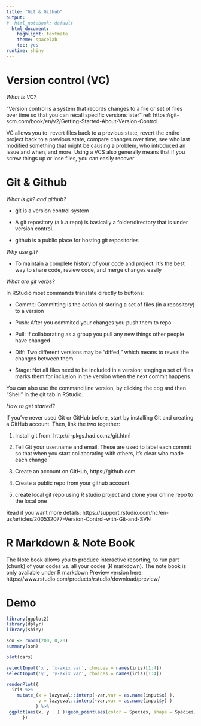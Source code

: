 ```yaml
---
title: "Git & Github"
output: 
#  html_notebook: default
  html_document: 
    highlight: textmate
    theme: spacelab
    toc: yes
runtime: shiny 
---
```




#  Version control (VC)
*What is VC?*

"Version control is a system  that records changes to a file or set of files over time so that you can recall specific versions later" ref: https://git-scm.com/book/en/v2/Getting-Started-About-Version-Control

VC allows you to: revert files back to a previous state, revert the entire project back to a previous state, compare changes over time, see who last modified something that might be causing a problem, who introduced an issue and when, and more. Using a VCS also generally means that if you screw things up or lose files, you can easily recover


# Git & Github
*What is git? and github?*

- git is a version control system

- A git repository (a.k.a repo) is basically a folder/directory that is
under version control.

- github is a public place for hosting git repositories

*Why use git?*

- To maintain a complete history of your code and project.
It's the best way to share code, review code, and merge changes
easily

*What are git verbs?*

In RStudio most commands translate directly to buttons:

- Commit: Committing is the action of storing a set of files (in a repository) to a version

- Push: After you commited your changes you push them to repo

- Pull: If collaborating as a group you pull any new things other people have changed

- Diff: Two different versions may be “diffed,” which means to reveal the changes between them

- Stage: Not all files need to be included in a version; staging a set of files marks them for inclusion in the version when the next commit happens. 

You can also use the command line version, by clicking the cog and then “Shell” in the git tab in RStudio.

*How to get started?*

If you’ve never used Git or GitHub before, start by installing Git and creating a GitHub account. Then, link the two together:

 1. Install git from: http://r-pkgs.had.co.nz/git.html

 2. Tell Git your user.name and email. These are used to label each commit so that when you start collaborating with others, it’s clear who made each change
 
 3. Create an account on GitHub, https://github.com
 
 4. Create a public repo from your github account
 
 5. create local git repo using R studio project and clone your online repo to the local one 

Read if you want more details: https://support.rstudio.com/hc/en-us/articles/200532077-Version-Control-with-Git-and-SVN


# R Markdown & Note Book
The Note book allows you to produce interactive reporting, to run part (chunk) of your codes vs. all your codes (R markdown). The note book is only available under R markdown Preview version here:
https://www.rstudio.com/products/rstudio/download/preview/



# Demo

```r
library(ggplot2)
library(dplyr)
library(shiny)
```

```r
son <- rnorm(200, 0,20)
summary(son)
```


```r

plot(cars)
```

```r
selectInput('x', 'x-axix var', choices = names(iris)[1:4])
selectInput('y', 'y-axix var', choices = names(iris)[1:4])

```


 
```r
renderPlot({
  iris %>%
    mutate_(x = lazyeval::interp(~var,var = as.name(input$x) ),
            y = lazyeval::interp(~var,var = as.name(input$y) )
           ) %>%
 ggplot(aes(x, y   ) )+geom_point(aes(color = Species, shape = Species),size = 4)#+xlab('')+ylab('')
      })
```

